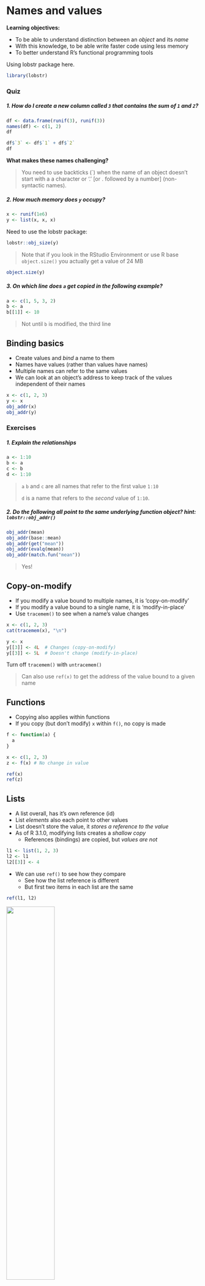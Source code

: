 # Names and values

**Learning objectives:**

- To be able to understand distinction between an *object* and its *name*
- With this knowledge, to be able write faster code using less memory
- To better understand R's functional programming tools

Using lobstr package here.
```r
library(lobstr)
```


### Quiz {-}

##### 1. How do I create a new column called `3` that contains the sum of `1` and `2`? {-}

```r
df <- data.frame(runif(3), runif(3))
names(df) <- c(1, 2)
df
```

```r
df$`3` <- df$`1` + df$`2`
df
```

**What makes these names challenging?**

> You need to use backticks (`) when the name of an object doesn't start with a 
> a character or '.' [or . followed by a number] (non-syntactic names).

##### 2. How much memory does `y` occupy? {-}

```r
x <- runif(1e6)
y <- list(x, x, x)
```

Need to use the lobstr package:
```r
lobstr::obj_size(y)
```

> Note that if you look in the RStudio Environment or use R base `object.size()`
> you actually get a value of 24 MB

```r
object.size(y)
```

##### 3. On which line does `a` get copied in the following example? {-}
```r
a <- c(1, 5, 3, 2)
b <- a
b[[1]] <- 10
```

> Not until `b` is modified, the third line

## Binding basics {-}

- Create values and *bind* a name to them
- Names have values (rather than values have names)
- Multiple names can refer to the same values
- We can look at an object's address to keep track of the values independent of their names

```r
x <- c(1, 2, 3)
y <- x
obj_addr(x)
obj_addr(y)
```


### Exercises {-}

##### 1. Explain the relationships {-}
```r
a <- 1:10
b <- a
c <- b
d <- 1:10
```

> `a` `b` and `c` are all names that refer to the first value `1:10`
> 
> `d` is a name that refers to the *second* value of `1:10`.


##### 2. Do the following all point to the same underlying function object? hint: `lobstr::obj_addr()` {-}
```r
obj_addr(mean)
obj_addr(base::mean)
obj_addr(get("mean"))
obj_addr(evalq(mean))
obj_addr(match.fun("mean"))
```

> Yes!

## Copy-on-modify {-}

- If you modify a value bound to multiple names, it is 'copy-on-modify'
- If you modify a value bound to a single name, it is 'modify-in-place'
- Use `tracemem()` to see when a name's value changes

```r
x <- c(1, 2, 3)
cat(tracemem(x), "\n")
```

```r
y <- x
y[[3]] <- 4L  # Changes (copy-on-modify)
y[[3]] <- 5L  # Doesn't change (modify-in-place)
```

Turn off `tracemem()` with `untracemem()`

> Can also use `ref(x)` to get the address of the value bound to a given name


## Functions {-}

- Copying also applies within functions
- If you copy (but don't modify) `x` within `f()`, no copy is made

```r
f <- function(a) {
  a
}

x <- c(1, 2, 3)
z <- f(x) # No change in value

ref(x)
ref(z)
```

<!-- ![](images/02-trace.png) -->

## Lists {-}

- A list overall, has it's own reference (id)
- List *elements* also each point to other values
- List doesn't store the value, it *stores a reference to the value*
- As of R 3.1.0, modifying lists creates a *shallow copy*
    - References (bindings) are copied, but *values are not*

```r
l1 <- list(1, 2, 3)
l2 <- l1
l2[[3]] <- 4
```

- We can use `ref()` to see how they compare
  - See how the list reference is different
  - But first two items in each list are the same

```r
ref(l1, l2)
```

![](images/02-l-modify-2.png){width=50%}

## Data Frames {-}

- Data frames are lists of vectors
- So copying and modifying a column *only affects that column*
- **BUT** if you modify a *row*, every column must be copied

```r
d1 <- data.frame(x = c(1, 5, 6), y = c(2, 4, 3))
d2 <- d1
d3 <- d1
```

Only the modified column changes
```r
d2[, 2] <- d2[, 2] * 2
ref(d1, d2)
```

All columns change
```r
d3[1, ] <- d3[1, ] * 3
ref(d1, d3)
```

## Character vectors {-}

- R has a **global string pool**
- Elements of character vectors point to unique strings in the pool

```r
x <- c("a", "a", "abc", "d")
```

![](images/02-character-2.png)

## Exercises {-}

##### 1. Why is `tracemem(1:10)` not useful? {-}

> Because it tries to trace a value that is not bound to a name

##### 2. Why are there two copies? {-}
```r
x <- c(1L, 2L, 3L)
tracemem(x)
x[[3]] <- 4
```

> Because we convert an *integer* vector (using 1L, etc.) to a *double* vector (using just 4)- 

##### 3. What is the relationships among these objects? {-}

```r
a <- 1:10      
b <- list(a, a)
c <- list(b, a, 1:10) # 
```

a <- obj 1    
b <- obj 1, obj 1    
c <- b(obj 1, obj 1), obj 1, 1:10    

```r
ref(c)
```


##### 4. What happens here? {-}
```r
x <- list(1:10)
x[[2]] <- x
```

- `x` is a list
- `x[[2]] <- x` creates a new list, which in turn contains a reference to the 
  original list
- `x` is no longer bound to `list(1:10)`

```r
ref(x)
```

![](images/02-copy_on_modify_fig2.png){width=50%}

## Object Size {-}

- Use `lobstr::obj_size()` 
- Lists may be smaller than expected because of referencing the same value
- Strings may be smaller than expected because using global string pool
- Difficult to predict how big something will be
  - Can only add sizes together if they share no references in common

### Alternative Representation {-}
- As of R 3.5.0 - ALTREP
- Represent some vectors compactly
    - e.g., 1:1000 - not 10,000 values, just 1 and 1,000

### Exercises {-}

##### 1. Why are the sizes so different? {-}

```r
y <- rep(list(runif(1e4)), 100)

object.size(y) # ~8000 kB
obj_size(y)    # ~80   kB
```

> From `?object.size()`: 
> 
> "This function merely provides a rough indication: it should be reasonably accurate for atomic vectors, but **does not detect if elements of a list are shared**, for example.

##### 2. Why is the size misleading? {-}

```r
funs <- list(mean, sd, var)
obj_size(funs)
```

> Because they reference functions from base and stats, which are always available.
> Why bother looking at the size? What use is that?

##### 3. Predict the sizes {-}

```r
a <- runif(1e6) # 8 MB
obj_size(a)
```


```r
b <- list(a, a)
```

- There is one value ~8MB
- `a` and `b[[1]]` and `b[[2]]` all point to the same value.

```r
obj_size(b)
obj_size(a, b)
```


```r
b[[1]][[1]] <- 10
```
- Now there are two values ~8MB each (16MB total)
- `a` and `b[[2]]` point to the same value (8MB)
- `b[[1]]` is new (8MB) because the first element (`b[[1]][[1]]`) has been changed

```r
obj_size(b)     # 16 MB (two values, two element references)
obj_size(a, b)  # 16 MB (a & b[[2]] point to the same value)
```


```r
b[[2]][[1]] <- 10
```
- Finally, now there are three values ~8MB each (24MB total)
- Although `b[[1]]` and `b[[2]]` have the same contents, 
  they are not references to the same object.

```r
obj_size(b)
obj_size(a, b)
```


## Modify-in-place {-}

- Modifying usually creates a copy except for
    - Objects with a single binding (performance optimization)
    - Environments (special)

### Objects with a single binding {-}

- Hard to know if copy will occur
- If you have 2+ bindings and remove them, R can't follow how many are removed (so will always think there are more than one)
- May make a copy even if there's only one binding left
- Using a function makes a reference to it **unless it's a function based on C**
- Best to use `tracemem()` to check rather than guess.


#### Example - lists vs. data frames in for loop {-}

**Setup**  

Create the data to modify
```r
x <- data.frame(matrix(runif(5 * 1e4), ncol = 5))
medians <- vapply(x, median, numeric(1))
```


**Data frame - Copied every time!**
```r
cat(tracemem(x), "\n")
for (i in seq_along(medians)) {
  x[[i]] <- x[[i]] - medians[[i]]
}
untracemem(x)
```

**List (uses internal C code) - Copied once!**
```r
y <- as.list(x)

cat(tracemem(y), "\n")
for (i in seq_along(medians)) {
  y[[i]] <- y[[i]] - medians[[i]]
}
untracemem(y)
```

#### Benchmark this (Exercise #2) {-}

**First wrap in a function**
```r
med <- function(d, medians) {
  for (i in seq_along(medians)) {
    d[[i]] <- d[[i]] - medians[[i]]
  }
}
```

**Try with 5 columns**
```r
x <- data.frame(matrix(runif(5 * 1e4), ncol = 5))
medians <- vapply(x, median, numeric(1))
y <- as.list(x)

bench::mark(
  "data.frame" = med(x, medians),
  "list" = med(y, medians)
)
```

**Try with 20 columns**
```r
x <- data.frame(matrix(runif(5 * 1e4), ncol = 20))
medians <- vapply(x, median, numeric(1))
y <- as.list(x)

bench::mark(
  "data.frame" = med(x, medians),
  "list" = med(y, medians)
)
```

**WOW!**


### Environmments {-}
- Always modified in place (**reference semantics**)
- Interesting because if you modify the environment, all existing bindings have the same reference
- If two names point to the same environment, and you update one, you update both!

```r
e1 <- rlang::env(a = 1, b = 2, c = 3)
e2 <- e1
e1$c <- 4
e2$c
```

- This means that environments can contain themselves (!)

### Exercises {-}

##### 1. Why isn't this circular? {-}
```r
x <- list()
x[[1]] <- x
```

> Because the binding to the list() object moves from `x` in the first line to `x[[1]]` in the second.

##### 2. (see "Objects with a single binding") {-}

##### 3. What happens if you attempt to use tracemem() on an environment? {-}

```r
#| error: true
e1 <- rlang::env(a = 1, b = 2, c = 3)
tracemem(e1)
```

> Because environments always modified in place, there's no point in tracing them


## Unbinding and the garbage collector {-}

- If you delete the 'name' bound to an object, the object still exists
- R runs a "garbage collector" (GC) to remove these objects when it needs more memory
- "Looking from the outside, it’s basically impossible to predict when the GC will run. In fact, you shouldn’t even try."
- If you want to know when it runs, use `gcinfo(TRUE)` to get a message printed
- You can force GC with `gc()` but you never need to to use more memory *within* R
- Only reason to do so is to free memory for other system software, or, to get the
message printed about how much memory is being used

```r
gc()
mem_used()
```

- These numbers will **not** be what you OS tells you because, 
  1. It includes objects created by R, but not R interpreter
  2. R and OS are lazy and don't reclaim/release memory until it's needed
  3. R counts memory from objects, but there are gaps due to those that are deleted -> 
  *memory fragmentation* [less memory actually available they you might think]


## Meeting Videos {-}

### Cohort 1 {-}

(no video recorded)

### Cohort 2 {-}

`r knitr::include_url("https://www.youtube.com/embed/pCiNj2JRK50")`

### Cohort 3 {-}

`r knitr::include_url("https://www.youtube.com/embed/-bEXdOoxO_E")`

### Cohort 4 {-}

`r knitr::include_url("https://www.youtube.com/embed/gcVU_F-L6zY")`

### Cohort 5 {-}

`r knitr::include_url("https://www.youtube.com/embed/aqcvKox9V0Q")`

### Cohort 6 {-}

`r knitr::include_url("https://www.youtube.com/embed/O4Oo_qO7SIY")`

<details>
<summary> Meeting chat log </summary>

```
00:16:57	Federica Gazzelloni:	cohort 2 video: https://www.youtube.com/watch?v=pCiNj2JRK50
00:18:39	Federica Gazzelloni:	cohort 2 presentation: https://r4ds.github.io/bookclub-Advanced_R/Presentations/Week02/Cohort2_America/Chapter2Slides.html#1
00:40:24	Arthur Shaw:	Just the opposite, Ryan. Very clear presentation!
00:51:54	Trevin:	parquet?
00:53:00	Arthur Shaw:	We may all be right. {arrow} looks to deal with feather and parquet files: https://arrow.apache.org/docs/r/
01:00:04	Arthur Shaw:	Some questions for future meetings. (1) I find Ryan's use of slides hugely effective in conveying information. Would it be OK if future sessions (optionally) used slides? If so, should/could we commit slides to some folder on the repo? (2) I think reusing the images from Hadley's books really helps understanding and discussion. Is that OK to do? Here I'm thinking about copyright concerns. (If possible, I would rather not redraw variants of Hadley's images.)
01:01:35	Federica Gazzelloni:	It's all ok, you can use past presentation, you don't need to push them to the repo, you can use the images from the book
01:07:19	Federica Gazzelloni:	Can I use: gc(reset = TRUE) safely?
```
</details>

### Cohort 7 {-}

`r knitr::include_url("https://www.youtube.com/embed/kpAUoGO6elE")`

<details>

<summary>Meeting chat log</summary>
```
00:09:40	Ryan Honomichl:	https://drdoane.com/three-deep-truths-about-r/
00:12:51	Robert Hilly:	Be right back
00:36:12	Ryan Honomichl:	brb
00:41:18	Ron:	I tried mapply and also got different answers
00:41:44	collinberke:	Interesting, would like to know more what is going on.
00:49:57	Robert Hilly:	simple_map <- function(x, f, ...) {
  out <- vector("list", length(x))
  for (i in seq_along(x)) {
    out[[i]] <- f(x[[i]], ...)
  }
  out
}
```
</details>

